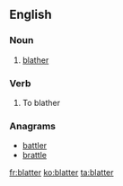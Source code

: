 ==English==

===Noun===
{{en-noun|-}}

# [[blather]]

===Verb===
{{en-verb}}

# To blather

===Anagrams===
* [[battler#English|battler]]
* [[brattle#English|brattle]]

[[fr:blatter]]
[[ko:blatter]]
[[ta:blatter]]
